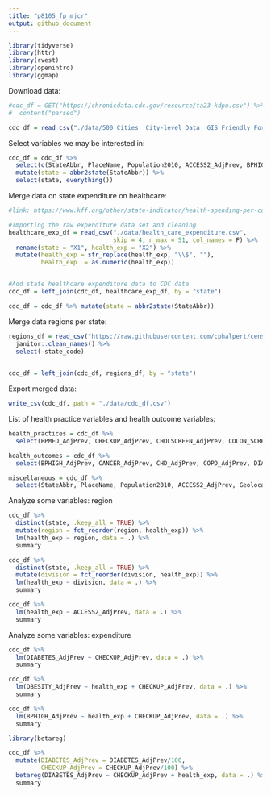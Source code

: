 ```yaml
---
title: "p8105_fp_mjcr"
output: github_document
---
```


```r

library(tidyverse)
library(httr)
library(rvest)
library(openintro)
library(ggmap)


```

Download data:

```r
#cdc_df = GET("https://chronicdata.cdc.gov/resource/ta23-kdpu.csv") %>%
#  content("parsed") 

cdc_df = read_csv("./data/500_Cities__City-level_Data__GIS_Friendly_Format___2016_release.csv")

```

Select variables we may be interested in:

```r

cdc_df = cdc_df %>%
  select(c(StateAbbr, PlaceName, Population2010, ACCESS2_AdjPrev, BPHIGH_AdjPrev, BPMED_AdjPrev, CANCER_AdjPrev, CHD_AdjPrev, CHECKUP_AdjPrev, CHOLSCREEN_AdjPrev, COLON_SCREEN_AdjPrev, COPD_AdjPrev,COREM_AdjPrev, COREW_AdjPrev, DENTAL_AdjPrev, DIABETES_AdjPrev, HIGHCHOL_AdjPrev, LPA_AdjPrev, MAMMOUSE_AdjPrev, OBESITY_AdjPrev, PAPTEST_AdjPrev, PHLTH_AdjPrev, STROKE_AdjPrev, Geolocation)) %>% 
  mutate(state = abbr2state(StateAbbr)) %>%
  select(state, everything())

```

Merge data on state expenditure on healthcare:

```r
#link: https://www.kff.org/other/state-indicator/health-spending-per-capita/?currentTimeframe=0&sortModel=%7B%22colId%22:%22Location%22,%22sort%22:%22asc%22%7D

#Importing the raw expenditure data set and cleaning
healthcare_exp_df = read_csv("./data/health_care_expenditure.csv", 
                             skip = 4, n_max = 51, col_names = F) %>%
  rename(state = "X1", health_exp = "X2") %>%
  mutate(health_exp = str_replace(health_exp, "\\$", ""),
         health_exp  = as.numeric(health_exp))


#Add state healthcare expenditure data to CDC data
cdc_df = left_join(cdc_df, healthcare_exp_df, by = "state")

cdc_df = cdc_df %>% mutate(state = abbr2state(StateAbbr))

```


Merge data regions per state:

```r
regions_df = read_csv("https://raw.githubusercontent.com/cphalpert/census-regions/master/us%20census%20bureau%20regions%20and%20divisions.csv") %>%
  janitor::clean_names() %>%
  select(-state_code)
  

cdc_df = left_join(cdc_df, regions_df, by = "state")
```

Export merged data:

```r
write_csv(cdc_df, path = "./data/cdc_df.csv")
```


List of health practice variables and health outcome variables:

```r
health_practices = cdc_df %>%
  select(BPMED_AdjPrev, CHECKUP_AdjPrev, CHOLSCREEN_AdjPrev, COLON_SCREEN_AdjPrev, COREM_AdjPrev, COREW_AdjPrev, DENTAL_AdjPrev, LPA_AdjPrev, MAMMOUSE_AdjPrev, PAPTEST_AdjPrev)

health_outcomes = cdc_df %>%
  select(BPHIGH_AdjPrev, CANCER_AdjPrev, CHD_AdjPrev, COPD_AdjPrev, DIABETES_AdjPrev, HIGHCHOL_AdjPrev, OBESITY_AdjPrev, PHLTH_AdjPrev, STROKE_AdjPrev)

miscellaneous = cdc_df %>%
  select(StateAbbr, PlaceName, Population2010, ACCESS2_AdjPrev, Geolocation, state, health_exp, region, division)
```




Analyze some variables: region

```r

cdc_df %>%
  distinct(state, .keep_all = TRUE) %>%
  mutate(region = fct_reorder(region, health_exp)) %>%
  lm(health_exp ~ region, data = .) %>%
  summary

cdc_df %>%
  distinct(state, .keep_all = TRUE) %>%
  mutate(division = fct_reorder(division, health_exp)) %>%
  lm(health_exp ~ division, data = .) %>%
  summary

cdc_df %>%
  lm(health_exp ~ ACCESS2_AdjPrev, data = .) %>%
  summary


```


Analyze some variables: expenditure

```r
cdc_df %>%
  lm(DIABETES_AdjPrev ~ CHECKUP_AdjPrev, data = .) %>%
  summary

cdc_df %>%
  lm(OBESITY_AdjPrev ~ health_exp + CHECKUP_AdjPrev, data = .) %>%
  summary

cdc_df %>%
  lm(BPHIGH_AdjPrev ~ health_exp + CHECKUP_AdjPrev, data = .) %>%
  summary

library(betareg)

cdc_df %>%
  mutate(DIABETES_AdjPrev = DIABETES_AdjPrev/100,
         CHECKUP_AdjPrev = CHECKUP_AdjPrev/100) %>%
  betareg(DIABETES_AdjPrev ~ CHECKUP_AdjPrev + health_exp, data = .) %>%
  summary


```





